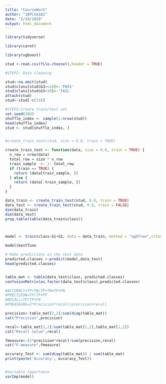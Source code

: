 ---
title: "CourseWork"
author: "18PCSA102"
date: "2/19/2020"
output: html_document
---

```{r}

library(tidyverse)

library(caret)

library(xgboost)

stud <-read.csv(file.choose(),header = TRUE)

#STEP2: Data cleaning

stud<-na.omit(stud)
stud$class[stud$G3>=10]<-'PASS'
stud$class[stud$G3<10]<-'FAIL'
attach(stud)
stud<-stud[-c(33)]

#STEP3:Create train/test set
set.seed(200)
shuffle_index <- sample(1:nrow(stud))
head(shuffle_index)
stud <- stud[shuffle_index, ]


#create_train_test(stud, size = 0.8, train = TRUE)

create_train_test <- function(data, size = 0.8, train = TRUE) {
  n_row = nrow(data)
  total_row = size * n_row
  train_sample  <- 1: total_row
  if (train == TRUE) {
    return (data[train_sample, ])
  } else {
    return (data[-train_sample, ])
  }
}

data_train <- create_train_test(stud, 0.8, train = TRUE)
data_test <- create_train_test(stud, 0.8, train = FALSE)
dim(data_train)
dim(data_test)
prop.table(table(data_train$class))



model <- train(class~G1+G2, data = data_train, method = "xgbTree",trControl =trainControl("cv", number = 10))

model$bestTune

# Make predictions on the test data
predicted.classes <-predict(model,data_test)
head(predicted.classes)


table_mat <- table(data_test$class, predicted.classes)
confusionMatrix(as.factor(data_test$class),predicted.classes)

#ACCURACY=TP+TN/TP+TN+FP+FN
#PRECISION=TP/TP+FP
#RECALL=TP/TP+FN
#FMEASEURE=2*Precision*recall/precision+recall

precision<-table_mat[2,2]/sum(diag(table_mat))
cat("Precision",precision)

recal<-table_mat[2,2]/sum(table_mat[2,2],table_mat[1,2])
cat("Recall value",recal)

fmeasure<-(2*precision*recal)/sum(precision,recal)
cat("F-measure",fmeasure)

accuracy_Test <- sum(diag(table_mat)) / sum(table_mat)
print(paste('Accuracy', accuracy_Test))


#Variable importance
varImp(model)

```

